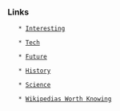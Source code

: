 
=== Links ===

    * [[Interesting]]

    * [[Tech]]

    * [[Future]]

    * [[History]]

    * [[Science]]

    * [[Wikipedias Worth Knowing]]
